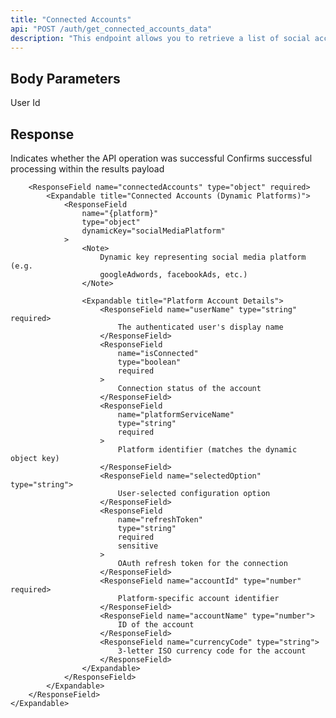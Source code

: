 ```yaml
---
title: "Connected Accounts"
api: "POST /auth/get_connected_accounts_data"
description: "This endpoint allows you to retrieve a list of social accounts (e.g., Facebook, Instagram, etc.) that are connected to a user's profile on our platform. By specifying the user's unique ID, you can access information about the social accounts they have linked, enabling you to manage or interact with these accounts for further operations, such as advertising or analytics."
---
```


## Body Parameters

<ParamField body="userId" type="string" required>
	User Id
</ParamField>

## Response

<ResponseField name="success" type="boolean" required>
	Indicates whether the API operation was successful
</ResponseField>

<ResponseField name="results" type="object" required>
	<Expandable title="Results Object">
		<ResponseField name="success" type="boolean" required>
			Confirms successful processing within the results payload
		</ResponseField>

    	<ResponseField name="connectedAccounts" type="object" required>
    		<Expandable title="Connected Accounts (Dynamic Platforms)">
    			<ResponseField
    				name="{platform}"
    				type="object"
    				dynamicKey="socialMediaPlatform"
    			>
    				<Note>
    					Dynamic key representing social media platform (e.g.
    					googleAdwords, facebookAds, etc.)
    				</Note>

    				<Expandable title="Platform Account Details">
    					<ResponseField name="userName" type="string" required>
    						The authenticated user's display name
    					</ResponseField>
    					<ResponseField
    						name="isConnected"
    						type="boolean"
    						required
    					>
    						Connection status of the account
    					</ResponseField>
    					<ResponseField
    						name="platformServiceName"
    						type="string"
    						required
    					>
    						Platform identifier (matches the dynamic object key)
    					</ResponseField>
    					<ResponseField name="selectedOption" type="string">
    						User-selected configuration option
    					</ResponseField>
    					<ResponseField
    						name="refreshToken"
    						type="string"
    						required
    						sensitive
    					>
    						OAuth refresh token for the connection
    					</ResponseField>
    					<ResponseField name="accountId" type="number" required>
    						Platform-specific account identifier
    					</ResponseField>
    					<ResponseField name="accountName" type="number">
    						ID of the account
    					</ResponseField>
    					<ResponseField name="currencyCode" type="string">
    						3-letter ISO currency code for the account
    					</ResponseField>
    				</Expandable>
    			</ResponseField>
    		</Expandable>
    	</ResponseField>
    </Expandable>

</ResponseField>
